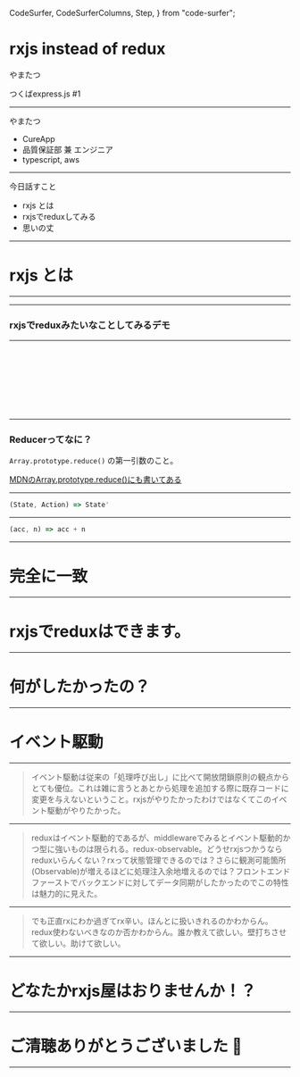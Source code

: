   CodeSurfer,
  CodeSurferColumns,
  Step,
} from "code-surfer";


<Head>
  <title>rxjs instead of redux</title>
</Head>

# rxjs instead of redux

やまたつ

つくばexpress.js #1

---

やまたつ

- CureApp
- 品質保証部 兼 エンジニア
- typescript, aws

---

今日話すこと

- rxjs とは
- rxjsでreduxしてみる
- 思いの丈

---

# rxjs とは

---

<Playground />

---

### rxjsでreduxみたいなことしてみるデモ

<Demo />

---

<CodeSurfer>

```js file=./src/Demo.jsx title="redux風なrxjs" subtitle="50行足らず"
```

```diff 14:27 title="redux風なrxjs" subtitle="Reactはこんな感じ"
```

```diff 21:25 title="redux風なrxjs" subtitle="値表示したりcallback付けたり"
```

```diff 16:18 title="redux風なrxjs" subtitle="謎のhooksで値とcallback作ってる"
```

```diff 5:7 title="redux風なrxjs" subtitle="SubjectはActionとして使う"
```

```diff 5:7,16:17 title="redux風なrxjs" subtitle="useSubjectはActionを発火する関数を返す"
```

```diff 6[7:16],7[7:16],8:12 title="redux風なrxjs" subtitle="Actionが発火したらなんかする"
```

```diff 12[13:34] title="redux風なrxjs" subtitle="これ！Reducer！"
```

```diff 29:43 title="redux風なrxjs" subtitle="謎のhooksはまぁ何もしてないです"
```

</CodeSurfer>

---

### Reducerってなに？

`Array.prototype.reduce()` の第一引数のこと。

[MDNのArray.prototype.reduce()にも書いてある](https://developer.mozilla.org/ja/docs/Web/JavaScript/Reference/Global_Objects/Array/reduce)

---

```js
(State, Action) => State'
```

---

```js
(acc, n) => acc + n
```

---

# 完全に一致

---

# rxjsでreduxはできます。

---

# 何がしたかったの？

---

# イベント駆動

---

> イベント駆動は従来の「処理呼び出し」に比べて開放閉鎖原則の観点からとても優位。これは雑に言うとあとから処理を追加する際に既存コードに変更を与えないということ。rxjsがやりたかったわけではなくてこのイベント駆動がやりたかった。

---

> reduxはイベント駆動的であるが、middlewareでみるとイベント駆動的かつ型に強いものは限られる。redux-observable。どうせrxjsつかうならreduxいらんくない？rxって状態管理できるのでは？さらに観測可能箇所(Observable)が増えるほどに処理注入余地増えるのでは？フロントエンドファーストでバックエンドに対してデータ同期がしたかったのでこの特性は魅力的に見えた。

---

> でも正直rxにわか過ぎてrx辛い。ほんとに扱いきれるのかわからん。redux使わないべきなのか否かわからん。誰か教えて欲しい。壁打ちさせて欲しい。助けて欲しい。

---

# どなたかrxjs屋はおりませんか！？

---

# ご清聴ありがとうございました :bow:

---
